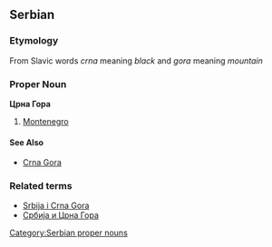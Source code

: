 ==Serbian==
===Etymology===
From Slavic words ''crna'' meaning ''black'' and ''gora'' meaning ''mountain''
===Proper Noun===
'''Црна Гора'''
#[[Montenegro]]
====See Also====
*[[Crna Gora]]
===Related terms===
*[[Srbija i Crna Gora]]
*[[Србија и Црна Гора]]
[[Category:Serbian proper nouns]]